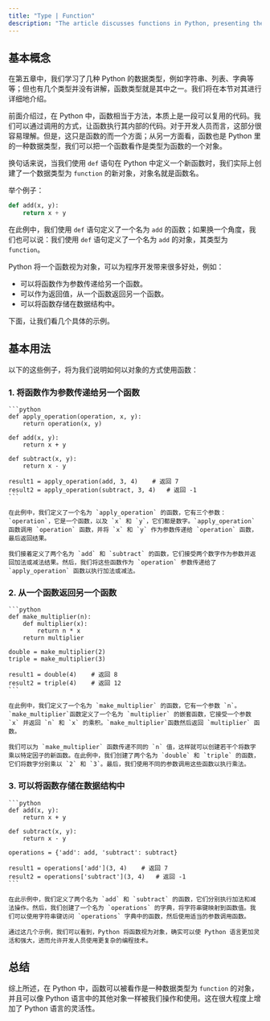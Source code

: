 ```yaml
---
title: "Type | Function"
description: "The article discusses functions in Python, presenting them as a type of data that are objects. It explains that functions are blocks of reusable code that can be manipulated like other objects in Python, such as passing them as arguments or storing them in data structures. This approach allows for flexible and powerful programming by using functions in various complex ways."
---
```


## 基本概念

在第五章中，我们学习了几种 Python 的数据类型，例如字符串、列表、字典等等；但也有几个类型并没有讲解，函数类型就是其中之一。我们将在本节对其进行详细地介绍。

前面介绍过，在 Python 中，函数相当于方法，本质上是一段可以复用的代码。我们可以通过调用的方式，让函数执行其内部的代码。对于开发人员而言，这部分很容易理解。但是，这只是函数的而一个方面；从另一方面看，函数也是 Python 里的一种数据类型，我们可以把一个函数看作是类型为函数的一个对象。

换句话来说，当我们使用 `def` 语句在 Python 中定义一个新函数时，我们实际上创建了一个数据类型为 `function` 的新对象，对象名就是函数名。

举个例子：

```python
def add(x, y):
    return x + y
```

在此例中，我们使用 `def` 语句定义了一个名为 `add` 的函数；如果换一个角度，我们也可以说：我们使用 `def` 语句定义了一个名为 `add` 的对象，其类型为 `function`。

Python 将一个函数视为对象，可以为程序开发带来很多好处，例如：

-   可以将函数作为参数传递给另一个函数。
-   可以作为返回值，从一个函数返回另一个函数。
-   可以将函数存储在数据结构中。

下面，让我们看几个具体的示例。

## 基本用法

以下的这些例子，将为我们说明如何以对象的方式使用函数：

### 1. 将函数作为参数传递给另一个函数

    ```python
    def apply_operation(operation, x, y):
        return operation(x, y)

    def add(x, y):
        return x + y

    def subtract(x, y):
        return x - y

    result1 = apply_operation(add, 3, 4)    # 返回 7
    result2 = apply_operation(subtract, 3, 4)   # 返回 -1
    ```

    在此例中，我们定义了一个名为 `apply_operation` 的函数，它有三个参数：`operation`，它是一个函数，以及 `x` 和 `y`，它们都是数字。`apply_operation` 函数调用 `operation` 函数，并将 `x` 和 `y` 作为参数传递给 `operation` 函数，最后返回结果。

    我们接着定义了两个名为 `add` 和 `subtract` 的函数，它们接受两个数字作为参数并返回加法或减法结果。然后，我们将这些函数作为 `operation` 参数传递给了 `apply_operation` 函数以执行加法或减法。

### 2. 从一个函数返回另一个函数

    ```python
    def make_multiplier(n):
        def multiplier(x):
            return n * x
        return multiplier

    double = make_multiplier(2)
    triple = make_multiplier(3)

    result1 = double(4)    # 返回 8
    result2 = triple(4)    # 返回 12
    ```

    在此例中，我们定义了一个名为 `make_multiplier` 的函数，它有一个参数 `n`。`make_multiplier`函数定义了一个名为 `multiplier` 的嵌套函数，它接受一个参数 `x` 并返回 `n` 和 `x` 的乘积。`make_multiplier`函数然后返回 `multiplier` 函数。

    我们可以为 `make_multiplier` 函数传递不同的 `n` 值，这样就可以创建若干个将数字乘以特定因子的新函数。在此例中，我们创建了两个名为 `double` 和 `triple` 的函数，它们将数字分别乘以 `2` 和 `3`。最后，我们使用不同的参数调用这些函数以执行乘法。

### 3. 可以将函数存储在数据结构中

    ```python
    def add(x, y):
        return x + y

    def subtract(x, y):
        return x - y

    operations = {'add': add, 'subtract': subtract}

    result1 = operations['add'](3, 4)    # 返回 7
    result2 = operations['subtract'](3, 4)   # 返回 -1
    ```

    在此示例中，我们定义了两个名为 `add` 和 `subtract` 的函数，它们分别执行加法和减法操作。然后，我们创建了一个名为 `operations` 的字典，将字符串键映射到函数值。我们可以使用字符串键访问 `operations` 字典中的函数，然后使用适当的参数调用函数。

    通过这几个示例，我们可以看到，Python 将函数视为对象，确实可以使 Python 语言更加灵活和强大，进而允许开发人员使用更复杂的编程技术。

## 总结

综上所述，在 Python 中，函数可以被看作是一种数据类型为 `function` 的对象，并且可以像 Python 语言中的其他对象一样被我们操作和使用。这在很大程度上增加了 Python 语言的灵活性。
